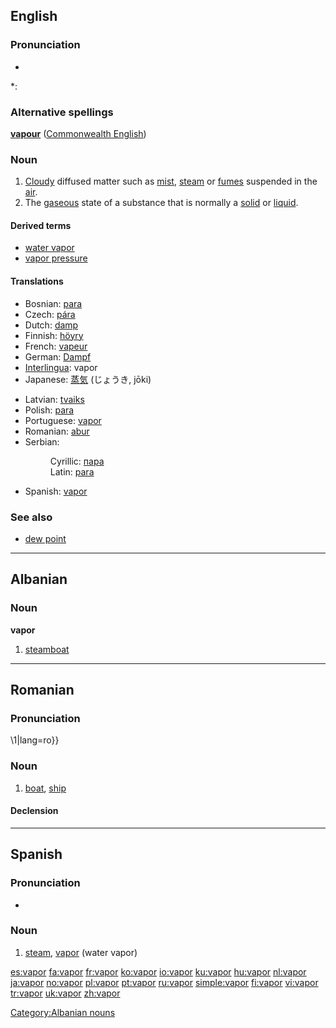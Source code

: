 ==English==

===Pronunciation===
* {{audio|en-us-vapor.ogg|Audio (US)}}

*: {{rhymes|eɪpə(r)}}

===Alternative spellings===
'''[[vapour]]''' ([[Commonwealth English]])

===Noun===
{{wikipedia}}
{{en-noun}}

# [[cloud|Cloudy]] diffused matter such as [[mist]], [[steam]] or [[fume]]s suspended in the [[air]].
# The [[gaseous]] state of a substance that is normally a [[solid]] or [[liquid]].

====Derived terms====
* [[water vapor]]
* [[vapor pressure]]

====Translations====
{{top}}
* Bosnian: [[para#Bosnian|para]] {{f}}
* Czech: [[pára]] {{f}}
* Dutch: [[damp]] {{m}}
* Finnish: [[höyry]]
* French: [[vapeur]] {{f}}
* German: [[Dampf]] {{m}}
* [[Interlingua]]: vapor
* Japanese: [[蒸気]] (じょうき, jōki)
{{mid}}
* Latvian: [[tvaiks]] {{m}}
* Polish: [[para#Polish|para]] {{f}}
* Portuguese: [[#Portuguese|vapor]] {{m}}
* Romanian: [[abur]] {{m}}
* Serbian:
*: Cyrillic: [[пара#Serbian|пара]] {{f}}
*: Latin: [[para#Serbian|para]] {{f}}
* Spanish: [[#Spanish|vapor]] {{m}}
{{bottom}}

===See also===
* [[dew point]]

----

==Albanian==

===Noun===
'''vapor'''

# [[steamboat]]

[[Category:Albanian nouns]]

----

==Romanian==

===Pronunciation===
\1|lang=ro}}

===Noun===
{{ro-noun|gend=n|pl=vapoare}}

# [[boat]], [[ship]]

====Declension====
{{ro-noun-n|pl=vapoare|def=vaporul}}

----

==Spanish==

===Pronunciation===
* {{IPA|[baˈpoɾ]|lang=es}}

===Noun===
{{es-noun-m|pl=vapores}}

# [[steam]], [[vapor]] (water vapor)

[[es:vapor]]
[[fa:vapor]]
[[fr:vapor]]
[[ko:vapor]]
[[io:vapor]]
[[ku:vapor]]
[[hu:vapor]]
[[nl:vapor]]
[[ja:vapor]]
[[no:vapor]]
[[pl:vapor]]
[[pt:vapor]]
[[ru:vapor]]
[[simple:vapor]]
[[fi:vapor]]
[[vi:vapor]]
[[tr:vapor]]
[[uk:vapor]]
[[zh:vapor]]